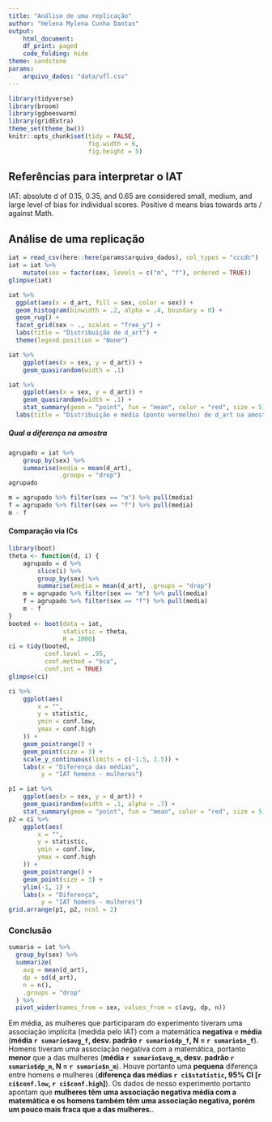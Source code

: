 ```yaml
---
title: "Análise de uma replicação"
author: "Helena Mylena Cunha Dantas"
output:
    html_document:
    df_print: paged
    code_folding: hide
theme: sandstone
params: 
    arquivo_dados: "data/ufl.csv"
---
```


```r
library(tidyverse)
library(broom)
library(ggbeeswarm)
library(gridExtra)
theme_set(theme_bw())
knitr::opts_chunk$set(tidy = FALSE,
                      fig.width = 6,
                      fig.height = 5)
```

## Referências para interpretar o IAT

IAT: absolute d of 0.15, 0.35, and 0.65 are considered small, medium, and large level of bias for individual scores. Positive d means bias towards arts / against Math.

## Análise de uma replicação

```r
iat = read_csv(here::here(params$arquivo_dados), col_types = "cccdc")
iat = iat %>% 
    mutate(sex = factor(sex, levels = c("m", "f"), ordered = TRUE))
glimpse(iat)
```

```r
iat %>%
  ggplot(aes(x = d_art, fill = sex, color = sex)) +
  geom_histogram(binwidth = .2, alpha = .4, boundary = 0) +
  geom_rug() +
  facet_grid(sex ~ ., scales = "free_y") +
  labs(title = "Distribuição de d_art") + 
  theme(legend.position = "None")
```


```r
iat %>% 
    ggplot(aes(x = sex, y = d_art)) + 
    geom_quasirandom(width = .1)
```



```r
iat %>% 
    ggplot(aes(x = sex, y = d_art)) + 
    geom_quasirandom(width = .1) + 
    stat_summary(geom = "point", fun = "mean", color = "red", size = 5) + 
  labs(title = "Distribuição e média (ponto vermelho) de d_art na amostra")
```

##### Qual a diferença na amostra

```r
agrupado = iat %>% 
    group_by(sex) %>% 
    summarise(media = mean(d_art), 
              .groups = "drop")
agrupado
```


```r
m = agrupado %>% filter(sex == "m") %>% pull(media)
f = agrupado %>% filter(sex == "f") %>% pull(media)
m - f
```

#### Comparação via ICs

```r
library(boot)
theta <- function(d, i) {
    agrupado = d %>% 
        slice(i) %>% 
        group_by(sex) %>% 
        summarise(media = mean(d_art), .groups = "drop")
    m = agrupado %>% filter(sex == "m") %>% pull(media)
    f = agrupado %>% filter(sex == "f") %>% pull(media)
    m - f
}
booted <- boot(data = iat, 
               statistic = theta, 
               R = 2000)
ci = tidy(booted, 
          conf.level = .95,
          conf.method = "bca",
          conf.int = TRUE)
glimpse(ci)
```

```r
ci %>%
    ggplot(aes(
        x = "",
        y = statistic,
        ymin = conf.low,
        ymax = conf.high
    )) +
    geom_pointrange() +
    geom_point(size = 3) + 
    scale_y_continuous(limits = c(-1.5, 1.5)) + 
    labs(x = "Diferença das médias", 
         y = "IAT homens - mulheres")
```

```r
p1 = iat %>% 
    ggplot(aes(x = sex, y = d_art)) +
    geom_quasirandom(width = .1, alpha = .7) + 
    stat_summary(geom = "point", fun = "mean", color = "red", size = 5)
p2 = ci %>%
    ggplot(aes(
        x = "",
        y = statistic,
        ymin = conf.low,
        ymax = conf.high
    )) +
    geom_pointrange() +
    geom_point(size = 3) + 
    ylim(-1, 1) + 
    labs(x = "Diferença", 
         y = "IAT homens - mulheres")
grid.arrange(p1, p2, ncol = 2)
```

### Conclusão
```r
sumario = iat %>%
  group_by(sex) %>%
  summarize(
    avg = mean(d_art),
    dp = sd(d_art),
    n = n(),
    .groups = "drop"
  ) %>%
  pivot_wider(names_from = sex, values_from = c(avg, dp, n))
```


Em média, as mulheres que participaram do experimento tiveram uma associação implícita (medida pelo IAT) com a matemática **negativa** e **média** (**média `r sumario$avg_f`, desv. padrão `r sumario$dp_f`, N = `r sumario$n_f`**). Homens tiveram uma associação negativa com a matemática, portanto **menor** que a das mulheres (**média `r sumario$avg_m`, desv. padrão `r sumario$dp_m`, N = `r sumario$n_m`**). Houve portanto uma **pequena** diferença entre homens e mulheres (**diferença das médias `r ci$statistic`, 95% CI [`r ci$conf.low`, `r ci$conf.high`]**). Os dados de nosso experimento portanto apontam que **mulheres têm uma associação negativa média com a matemática e os homens também têm uma associação negativa, porém um pouco mais fraca que a das mulheres.**.

